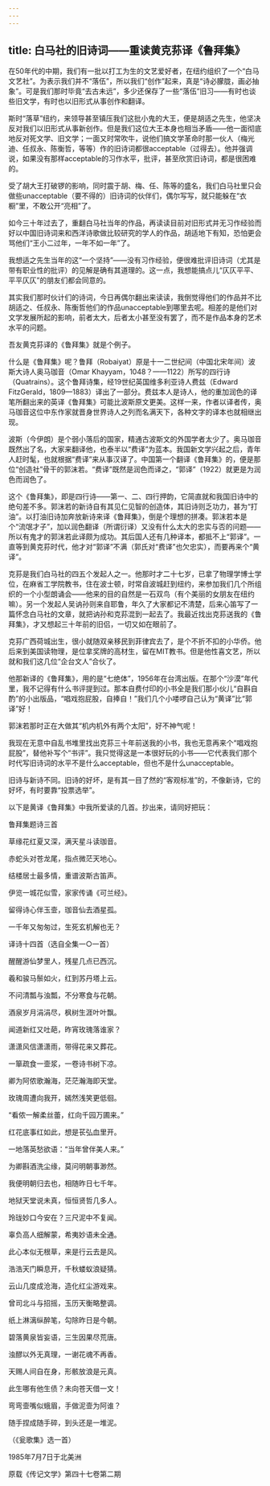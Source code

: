 ```yaml
---
---
---
```

title: 白马社的旧诗词——重读黄克荪译《鲁拜集》
---




在50年代的中期，我们有一批以打工为生的文艺爱好者，在纽约组织了一个“白马文艺社”。为表示我们并不“落伍”，所以我们“创作”起来，真是“诗必朦胧，画必抽象”。可是我们那时毕竟“去古未远”，多少还保存了一些“落伍”旧习——有时也谈些旧文学，有时也以旧形式从事创作和翻译。

斯时“落草”纽约，来领导甚至镇压我们这批小鬼的大王，便是胡适之先生，他坚决反对我们以旧形式从事新创作。但是我们这位大王本身也相当矛盾——他一面彻底地反对死文学、旧文学；一面又时常吹牛，说他们搞文学革命时那一伙人（梅光迪、任叔永、陈衡哲，等等）作的旧诗词都很acceptable（过得去）。他并强调说，如果没有那样acceptable的习作水平，批评，甚至欣赏旧诗词，都是很困难的。

受了胡大王打破锣的影响，同时震于胡、梅、任、陈等的盛名，我们白马社里只会做些unacceptable（要不得的）旧诗词的伙伴们，偶尔写写，就只能躲在“衣橱”里，不敢公开“亮相”了。

如今三十年过去了，重翻白马社当年的作品，再读读目前对旧形式并无习作经验而好以中国旧诗词来和西洋诗歌做比较研究的学人的作品，胡适地下有知，恐怕更会骂他们“王小二过年，一年不如一年”了。

我想适之先生当年的这“一个坚持”——没有习作经验，便很难批评旧诗词（尤其是带有职业性的批评）的见解是确有其道理的。这一点，我想能搞点儿“仄仄平平、平平仄仄”的朋友们都会同意的。

其实我们那时伙计们的诗词，今日再偶尔翻出来读读，我倒觉得他们的作品并不比胡适之、任叔永、陈衡哲他们的作品unacceptable到哪里去呢。相差的是他们对文学发展所起的影响，前者太大，后者太小甚至没有罢了，而不是作品本身的艺术水平的问题。

吾友黄克荪译的《鲁拜集》就是个例子。

什么是《鲁拜集》呢？鲁拜（Robaiyat）原是十一二世纪间（中国北宋年间）波斯大诗人奥马珈音（Omar Khayyam，1048？——1122）所写的四行诗（Quatrains）。这个鲁拜诗集，经19世纪英国维多利亚诗人费兹（Edward FitzGerald，1809—1883）译出了一部分。费兹本人是诗人，他的重加润色的译笔所翻出来的英译《鲁拜集》可能比波斯原文更美。这样一来，作者以译者传，奥马珈音这位中东作家就晋身世界诗人之列而名满天下，各种文字的译本也就相继出现。

波斯（今伊朗）是个弱小落后的国家，精通古波斯文的外国学者太少了。奥马珈音既然出了名，大家来翻译他，也泰半以“费译”为蓝本。我国新文学兴起之后，青年人赶时髦，也就根据“费译”来从事汉译了。中国第一个翻译《鲁拜集》的，便是那位“创造社”骨干的郭沫若。“费译”既然是润色而译之，“郭译”（1922）就更是为润色而润色了。

这个《鲁拜集》，即是四行诗——第一、二、四行押韵，它简直就和我国旧诗中的绝句差不多。郭沫若的新诗自有其见仁见智的创造体，其旧诗则乏功力，甚为“打油”。以打油旧诗加奔放新诗来译《鲁拜集》，倒是个理想的拼凑。郭沫若本是个“流氓才子”，加以润色翻译（所谓衍译）又没有什么太大的忠实与否的问题——所以有鬼才的郭沫若此译颇为成功。其后国人还有几种译本，都抵不上“郭译”。一直等到黄克荪时代，他才对“郭译”不满（郭氏对“费译”也欠忠实），而要再来个“黄译”。

克荪是我们白马社的四五个发起人之一。他那时才二十七岁，已拿了物理学博士学位，在麻省工学院教书，住在波士顿，时常自波城赶到纽约，来参加我们几个所组织的一个小型朗诵会——他来的目的自然是一石双鸟（有个美丽的女朋友在纽约嘛）。另一个发起人吴讷孙则来自耶鲁，年久了大家都记不清楚，后来心笛写了一篇怀念白马社的文章，就把讷孙和克荪混到一起去了。我最近找出克荪送我的《鲁拜集》，才又想起三十年前的旧侣，一切又如在眼前了。

克荪广西荷城出生，很小就随双亲移民到菲律宾去了，是个不折不扣的小华侨。他后来到美国读物理，是位拿奖牌的高材生，留在MIT教书。但是他性喜文艺，所以就和我们这几位“企台文人”合伙了。

他那新译的《鲁拜集》，用的是“七绝体”，1956年在台湾出版。在那个“沙漠”年代里，我不记得有什么书评提到过。那本自费付印的小书全是我们那小伙儿“自斟自酌”的小出版品，“唱戏抱屁股，自捧自！”我们几个小喽啰自己认为“黄译”比“郭译”好！

郭沫若那时正在大做其“机内机外有两个太阳”，好不神气呢！

我现在无意中自乱书堆里找出克荪三十年前送我的小书，我也无意再来个“唱戏抱屁股”，替他补写个“书评”。我只觉得这是一本很好玩的小书——它代表我们那个时代写旧诗词的水平不是什么acceptable，但也不是什么unacceptable。

旧诗与新诗不同。旧诗的好坏，是有其一目了然的“客观标准”的，不像新诗，它的好坏，有时要靠“投票选举”。

以下是黄译《鲁拜集》中我所爱读的几首。抄出来，请同好把玩：





鲁拜集题诗三首


草缘花红夏又深，满天星斗读珈音。

赤蛇头对苍龙尾，指点微茫天地心。





结楼居士最多情，重谱波斯古笛声。

伊览一城花似雪，家家传诵《可兰经》。





留得诗心伴玉壸，珈音仙去酒星孤。

一千年又匆匆过，生死玄机解也无？





译诗十四首（选自全集一○一首）


醒醒游仙梦里人，残星几点已西沉。

羲和骏马鬃如火，红到苏丹塔上云。





不问清瓢与浊瓢，不分寒食与花朝。

酒泉岁月涓涓尽，枫树生涯叶叶飘。





闻道新红又吐葩，昨宵玫瑰落谁家？

潇潇风信潇潇雨，带得花来又葬花。





一箪疏食一壸浆，一卷诗书树下凉。

卿为阿侬歌瀚海，茫茫瀚海即天堂。





玫瑰周遭向我开，嫣然浅笑更低徊。

“看侬一解柔丝蕾，红向千园万圃来。”





红花底事红如此，想是苌弘血里开。

一地落英愁欲语：“当年曾伴美人来。”





为卿斟酒洗尘缘，莫问明朝事渺然。

我便明朝归去也，相随昨日七千年。





地狱天堂说未真，恒恒贤哲几多人。

玲珑妙口今安在？三尺泥中不复闻。





辜负高人细解蒙，希夷妙语未全通。

此心本似无根草，来是行云去是风。





浩浩天门瞬息开，千秋蝼蚁浪疑猜。

云山几度成沧海，造化红尘游戏来。





曾司北斗与招摇，玉历天衡略整调。

纸上淋漓纵醉笔，勾除昨日是今朝。





碧落黄泉皆妄语，三生因果尽荒唐。

浊醪以外无真理，一谢花魂不再香。





天赐人间自在身，形骸放浪是元真。

此生哪有他生债？未向苍天借一文！





弯弯壸嘴似蛾眉，手做泥壸为阿谁？

随手捏成随手碎，到头还是一堆泥。





（《瓮歌集》选一首）





1985年7月7日于北美洲

原载《传记文学》第四十七卷第二期